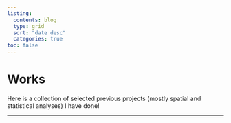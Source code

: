 ```yaml
---
listing:
  contents: blog
  type: grid
  sort: "date desc"
  categories: true
toc: false 
---
```


# **Works**

Here is a collection of selected previous projects (mostly spatial and statistical analyses) I have done!

---
